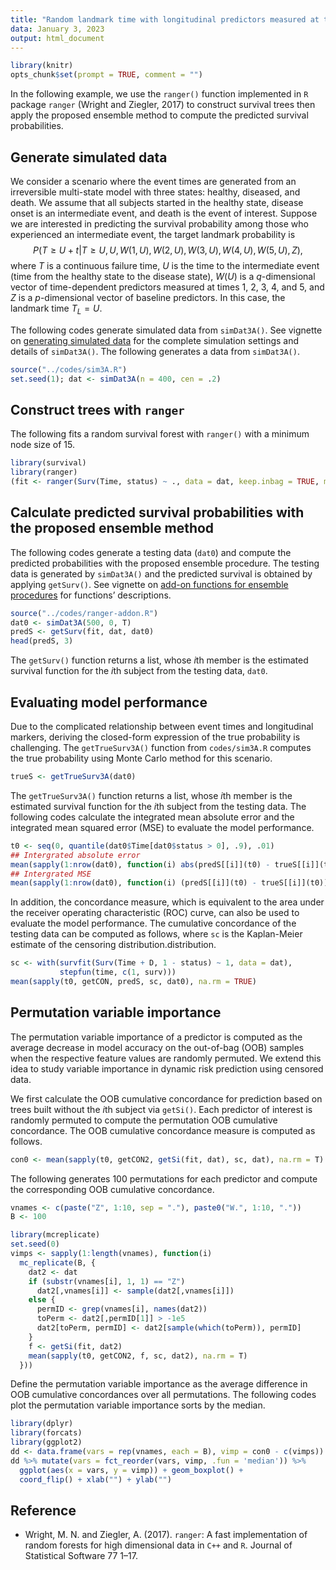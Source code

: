 ```yaml
---
title: "Random landmark time with longitudinal predictors measured at times 1, 2, 3, 4, and 5."
data: January 3, 2023
output: html_document
---
```


```r
library(knitr)
opts_chunk$set(prompt = TRUE, comment = "")
```

In the following example, we use the `ranger()` function implemented in `R` package `ranger` (Wright and Ziegler, 2017) to construct survival trees then apply the proposed ensemble method to compute the predicted survival probabilities.

## Generate simulated data

We consider a scenario where the event times are generated from an irreversible multi-state model with three states: healthy, diseased, and death. 
We assume that all subjects started in the healthy state, disease onset is an intermediate event, and death is
the event of interest. 
Suppose we are interested in predicting the survival probability among those who experienced an intermediate event, 
the target landmark probability is $$P(T\ge U + t|T\ge U, U, W(1, U), W(2, U), W(3, U), W(4, U), W(5, U), Z),$$
where $T$ is a continuous failure time, $U$ is the time to the intermediate event (time from the healthy state to the disease state), $W(U)$ is a $q$-dimensional vector of time-dependent predictors measured at times 1, 2, 3, 4, and 5, 
and $Z$ is a $p$-dimensional vector of baseline predictors.
In this case, the landmark time $T_L = U$. 


The following codes generate simulated data from `simDat3A()`. 
See vignette on
[generating simulated data](https://htmlpreview.github.io/?https://github.com/stc04003/DynmaicRisk/blob/main/Examples/data.html)
for the complete simulation settings and details of `simDat3A()`.
The following generates a data from `simDat3A()`.
```R
source("../codes/sim3A.R")
set.seed(1); dat <- simDat3A(n = 400, cen = .2)
```


## Construct trees with `ranger`

The following fits a random survival forest with `ranger()` with a minimum node size of 15.
```R
library(survival)
library(ranger)
(fit <- ranger(Surv(Time, status) ~ ., data = dat, keep.inbag = TRUE, min.node.size = 15))
```

## Calculate predicted survival probabilities with the proposed ensemble method

The following codes generate a testing data (`dat0`) and 
compute the predicted probabilities with the proposed ensemble procedure.
The testing data is generated by `simDat3A()` and the predicted survival is obtained by applying `getSurv()`.
See vignette on
[add-on functions for ensemble procedures](https://htmlpreview.github.io/?https://github.com/stc04003/DynmaicRisk/blob/main/Examples/addon.html)
for functions' descriptions.
```R
source("../codes/ranger-addon.R")
dat0 <- simDat3A(500, 0, T)
predS <- getSurv(fit, dat, dat0)
head(predS, 3)
```
The `getSurv()` function returns a list, whose $i$th member 
is the estimated survival function for the $i$th subject from the testing data, `dat0`.

## Evaluating model performance

Due to the complicated relationship between event times and longitudinal markers, deriving the closed-form expression of
the true probability is challenging. 
The `getTrueSurv3A()` function from `codes/sim3A.R` computes the true probability using 
Monte Carlo method for this scenario.
```R
trueS <- getTrueSurv3A(dat0)
```

The `getTrueSurv3A()` function returns a list, whose $i$th member is the
estimated survival function for the $i$th subject from the testing data. 
The following codes calculate the integrated mean absolute error and the integrated mean squared error (MSE)
to evaluate the model performance. 
```R
t0 <- seq(0, quantile(dat0$Time[dat0$status > 0], .9), .01)
## Intergrated absolute error
mean(sapply(1:nrow(dat0), function(i) abs(predS[[i]](t0) - trueS[[i]](t0))))
## Intergrated MSE
mean(sapply(1:nrow(dat0), function(i) (predS[[i]](t0) - trueS[[i]](t0))^2))
```

In addition, the concordance measure, which is equivalent to the area under 
the receiver operating characteristic (ROC) curve,
can also be used to evaluate the model performance. 
The cumulative concordance of the testing data can be computed as follows,
where `sc` is the Kaplan-Meier estimate of the censoring distribution.distribution.
```R
sc <- with(survfit(Surv(Time + D, 1 - status) ~ 1, data = dat), 
           stepfun(time, c(1, surv)))
mean(sapply(t0, getCON, predS, sc, dat0), na.rm = TRUE)
```

## Permutation variable importance

The permutation variable importance of a predictor is computed as the average decrease in 
model accuracy on the out-of-bag (OOB) samples when the respective feature values are randomly permuted.
We extend this idea to study variable importance in dynamic risk prediction using censored data. 

We first calculate the OOB cumulative concordance for prediction based on trees built without 
the $i$th subject via `getSi()`.
Each predictor of interest is randomly permuted to compute the permutation OOB cumulative concordance.
The OOB cumulative concordance measure is computed as follows. 
```R
con0 <- mean(sapply(t0, getCON2, getSi(fit, dat), sc, dat), na.rm = T)
```
The following generates 100 permutations for each predictor
and compute the corresponding OOB cumulative concordance.
```R
vnames <- c(paste("Z", 1:10, sep = "."), paste0("W.", 1:10, "."))
B <- 100
```

```R
library(mcreplicate)
set.seed(0)
vimps <- sapply(1:length(vnames), function(i) 
  mc_replicate(B, {
    dat2 <- dat
    if (substr(vnames[i], 1, 1) == "Z")
      dat2[,vnames[i]] <- sample(dat2[,vnames[i]])
    else {
      permID <- grep(vnames[i], names(dat2))
      toPerm <- dat2[,permID[1]] > -1e5
      dat2[toPerm, permID] <- dat2[sample(which(toPerm)), permID]
    }
    f <- getSi(fit, dat2)
    mean(sapply(t0, getCON2, f, sc, dat2), na.rm = T)
  }))
```
Define the permutation variable importance as the average difference in OOB cumulative concordances over all permutations.
The following codes plot the permutation variable importance sorts by the median.
```R
library(dplyr)
library(forcats)
library(ggplot2)
dd <- data.frame(vars = rep(vnames, each = B), vimp = con0 - c(vimps))
dd %>% mutate(vars = fct_reorder(vars, vimp, .fun = 'median')) %>% 
  ggplot(aes(x = vars, y = vimp)) + geom_boxplot() + 
  coord_flip() + xlab("") + ylab("")
```


## Reference 

- Wright, M. N. and Ziegler, A. (2017). `ranger`: A fast implementation of random forests for high dimensional
data in `C++` and `R`. Journal of Statistical Software 77 1–17.